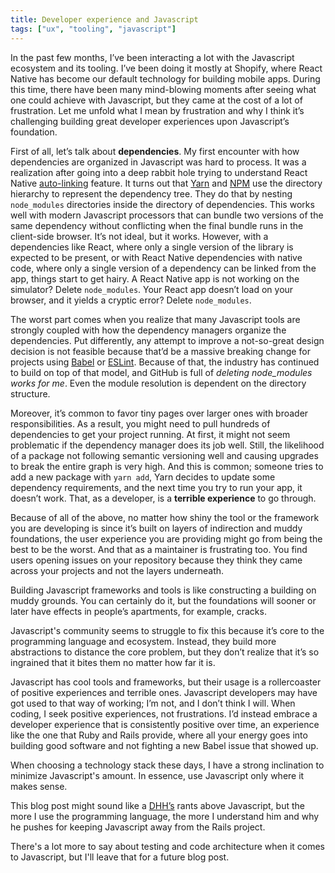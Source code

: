 ```yaml
---
title: Developer experience and Javascript
tags: ["ux", "tooling", "javascript"]
---
```


In the past few months, I’ve been interacting a lot with the Javascript ecosystem and its tooling. I’ve been doing it mostly at Shopify, where React Native has become our default technology for building mobile apps. During this time, there have been many mind-blowing moments after seeing what one could achieve with Javascript, but they came at the cost of a lot of frustration. Let me unfold what I mean by frustration and why I think it’s challenging building great developer experiences upon Javascript’s foundation.

First of all, let’s talk about **dependencies**. My first encounter with how dependencies are organized in Javascript was hard to process. It was a realization after going into a deep rabbit hole trying to understand React Native [auto-linking](https://www.google.com/search?client=safari&rls=en&q=react+native+autolinking&ie=UTF-8&oe=UTF-8) feature. It turns out that [Yarn](https://yarnpkg.com) and [NPM](https://www.npmjs.com) use the directory hierarchy to represent the dependency tree. They do that by nesting `node_modules` directories inside the directory of dependencies. This works well with modern Javascript processors that can bundle two versions of the same dependency without conflicting when the final bundle runs in the client-side browser. It’s not ideal, but it works. However, with a dependencies like React, where only a single version of the library is expected to be present, or with React Native dependencies with native code, where only a single version of a dependency can be linked from the app, things start to get hairy. A React Native app is not working on the simulator? Delete `node_modules`. Your React app doesn’t load on your browser, and it yields a cryptic error? Delete `node_modules`.

The worst part comes when you realize that many Javascript tools are strongly coupled with how the dependency managers organize the dependencies. Put differently, any attempt to improve a not-so-great design decision is not feasible because that’d be a massive breaking change for projects using [Babel](https://babeljs.io) or [ESLint](https://eslint.org). Because of that, the industry has continued to build on top of that model, and GitHub is full of _deleting node_modules works for me_. Even the module resolution is dependent on the directory structure.

Moreover, it’s common to favor tiny pages over larger ones with broader responsibilities. As a result, you might need to pull hundreds of dependencies to get your project running. At first, it might not seem problematic if the dependency manager does its job well. Still, the likelihood of a package not following semantic versioning well and causing upgrades to break the entire graph is very high. And this is common; someone tries to add a new package with `yarn add`, Yarn decides to update some dependency requirements, and the next time you try to run your app, it doesn’t work. That, as a developer, is a **terrible experience** to go through.

Because of all of the above, no matter how shiny the tool or the framework you are developing is since it’s built on layers of indirection and muddy foundations, the user experience you are providing might go from being the best to be the worst. And that as a maintainer is frustrating too. You find users opening issues on your repository because they think they came across your projects and not the layers underneath.

Building Javascript frameworks and tools is like constructing a building on muddy grounds. You can certainly do it, but the foundations will sooner or later have effects in people’s apartments, for example, cracks.

Javascript's community seems to struggle to fix this because it’s core to the programming language and ecosystem. Instead, they build more abstractions to distance the core problem, but they don’t realize that it’s so ingrained that it bites them no matter how far it is.

Javascript has cool tools and frameworks, but their usage is a rollercoaster of positive experiences and terrible ones. Javascript developers may have got used to that way of working; I’m not, and I don’t think I will. When coding, I seek positive experiences, not frustrations. I’d instead embrace a developer experience that is consistently positive over time, an experience like the one that Ruby and Rails provide, where all your energy goes into building good software and not fighting a new Babel issue that showed up.

When choosing a technology stack these days, I have a strong inclination to minimize Javascript's amount. In essence, use Javascript only where it makes sense.

This blog post might sound like a [DHH’s](https://twitter.com/dhh) rants above Javascript, but the more I use the programming language, the more I understand him and why he pushes for keeping Javascript away from the Rails project.

There's a lot more to say about testing and code architecture when it comes to Javascript, but I'll leave that for a future blog post.

